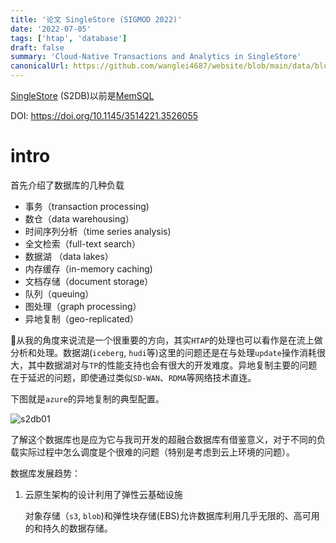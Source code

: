 ```yaml
---
title: '论文 SingleStore (SIGMOD 2022)'
date: '2022-07-05'
tags: ['htap', 'database']
draft: false
summary: 'Cloud-Native Transactions and Analytics in SingleStore'
canonicalUrl: https://github.com/wanglei4687/website/blob/main/data/blog/papers/singlestore.mdx
---
```


<TOCInline toc={props.toc} asDisclosure />

[SingleStore](https://www.singlestore.com/) (S2DB)以前是[MemSQL](https://github.com/memsql)

DOI: https://doi.org/10.1145/3514221.3526055

# intro

首先介绍了数据库的几种负载

- 事务（transaction processing)
- 数仓（data warehousing）
- 时间序列分析（time series analysis)
- 全文检索（full-text search）
- 数据湖 （data lakes）
- 内存缓存（in-memory caching)
- 文档存储（document storage）
- 队列（queuing）
- 图处理（graph processing）
- 异地复制（geo-replicated）

🧐从我的角度来说流是一个很重要的方向，其实`HTAP`的处理也可以看作是在流上做分析和处理。数据湖(`iceberg`, `hudi`等)这里的问题还是在与处理`update`操作消耗很大，其中数据湖对与`TP`的性能支持也会有很大的开发难度。异地复制主要的问题在于延迟的问题，即使通过类似`SD-WAN`、`RDMA`等网络技术直连。

下图就是`azure`的异地复制的典型配置。

![s2db01](/static/images/s2db/s2db01.png)

了解这个数据库也是应为它与我司开发的超融合数据库有借鉴意义，对于不同的负载实际过程中怎么调度是个很难的问题（特别是考虑到云上环境的问题）。

数据库发展趋势：

1. 云原生架构的设计利用了弹性云基础设施

   对象存储（`s3`, `blob`)和弹性块存储(EBS)允许数据库利用几乎无限的、高可用的和持久的数据存储。
